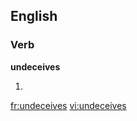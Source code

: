 
==English==

===Verb===
'''undeceives'''

# {{third-person singular of|[[undeceive]]}}

[[fr:undeceives]]
[[vi:undeceives]]